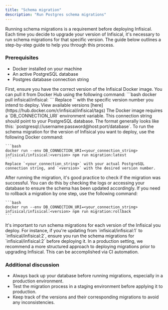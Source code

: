```yaml
---
title: "Schema migration"
description: "Run Postgres schema migrations"
---
```


Running schema migrations is a requirement before deploying Infisical. 
Each time you decide to upgrade your version of Infisical, it's necessary to run schema migrations for that specific version. 
The guide below outlines a step-by-step guide to help you through this process.

### Prerequisites
- Docker installed on your machine
- An active PostgreSQL database
- Postgres database connection string

<Steps>
  <Step title="Pull the Infisical Docker Image">
    First, ensure you have the correct version of the Infisical Docker image. You can pull it from Docker Hub using the following command:
    ```bash
    docker pull infisical/infisical:<version>
    ```
    Replace `<version>` with the specific version number you intend to deploy. View available versions [here](https://hub.docker.com/r/infisical/infisical/tags)
  </Step>

  <Step title="Set Up the Environment Variable">
    The Docker image requires a `DB_CONNECTION_URI` environment variable. This connection string should point to your PostgreSQL database. The format generally looks like this: `postgresql://username:password@host:port/database`.
  </Step>

  <Step title="Run the Migration ">
    To run the schema migration for the version of Infisical you want to deploy, use the following Docker command:

    ```bash
    docker run --env DB_CONNECTION_URI=<your_connection_string> infisical/infisical:<version> npm run migration:latest
    ```
    Replace `<your_connection_string>` with your actual PostgreSQL connection string, and `<version>` with the desired version number.
  </Step>

  <Step title="Verify the Migration">
    After running the migration, it's good practice to check if the migration was successful. You can do this by checking the logs or accessing your database to ensure the schema has been updated accordingly.
  </Step>
  <Step title="Rollback If Needed">
    If you need to rollback a migration by one step, use the following command:

    ```bash
    docker run --env DB_CONNECTION_URI=<your_connection_string> infisical/infisical:<version> npm run migration:rollback
    ```
  </Step>

  <Step title="Repeat for Each Version">
    It's important to run schema migrations for each version of the Infisical you deploy. For instance, if you're updating from `infisical/infisical:1` to `infisical/infisical:2`, ensure you run the schema migrations for `infisical/infisical:2` before deploying it.
  </Step>
</Steps>

<Tip>
  In a production setting, we recommend a more structured approach to deploying migrations prior to upgrading Infisical. This can be accomplished via CI automation.
</Tip>

### Additional discussion 
- Always back up your database before running migrations, especially in a production environment.
- Test the migration process in a staging environment before applying it to production.
- Keep track of the versions and their corresponding migrations to avoid any inconsistencies.

